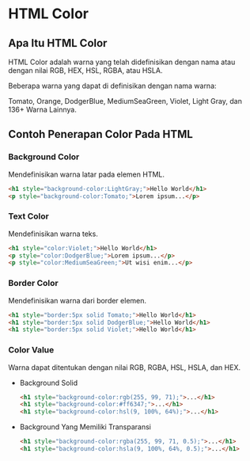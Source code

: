 # HTML Color

## Apa Itu HTML Color

HTML Color adalah warna yang telah didefinisikan dengan nama atau dengan nilai RGB, HEX, HSL, RGBA, atau HSLA.

Beberapa warna yang dapat di definisikan dengan nama warna:

Tomato, Orange, DodgerBlue, MediumSeaGreen, Violet, Light Gray, dan 136+ Warna Lainnya.

## Contoh Penerapan Color Pada HTML

### Background Color

Mendefinisikan warna latar pada elemen HTML.

```html
<h1 style="background-color:LightGray;">Hello World</h1>
<p style="background-color:Tomato;">Lorem ipsum...</p>
```

### Text Color

Mendefinisikan warna teks.

```html
<h1 style="color:Violet;">Hello World</h1>
<p style="color:DodgerBlue;">Lorem ipsum...</p>
<p style="color:MediumSeaGreen;">Ut wisi enim...</p>
```

### Border Color

Mendefinisikan warna dari border elemen.

```html
<h1 style="border:5px solid Tomato;">Hello World</h1>
<h1 style="border:5px solid DodgerBlue;">Hello World</h1>
<h1 style="border:5px solid Violet;">Hello World</h1>
```

### Color Value

Warna dapat ditentukan dengan nilai RGB, RGBA, HSL, HSLA, dan HEX.

* Background Solid

  ```html
  <h1 style="background-color:rgb(255, 99, 71);">...</h1> 
  <h1 style="background-color:#ff6347;">...</h1>
  <h1 style="background-color:hsl(9, 100%, 64%);">...</h1>
  ```

* Background Yang Memiliki Transparansi

  ```html
  <h1 style="background-color:rgba(255, 99, 71, 0.5);">...</h1>
  <h1 style="background-color:hsla(9, 100%, 64%, 0.5);">...</h1>
  ```
